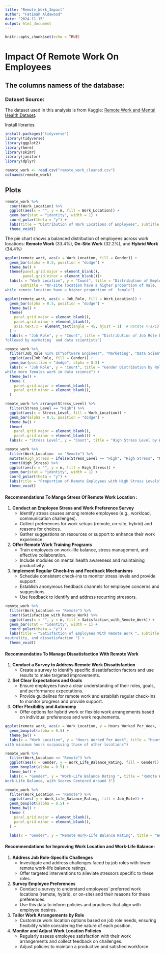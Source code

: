 ```yaml
---
title: "Remote_Work_Impact"
author: "Fatimah Aldawood"
date: "2024-11-15"
output: html_document
---
```


```r
knitr::opts_chunk$set(echo = TRUE)
```

# Impact Of Remote Work On Employees

## The columns namess of the database:

### Dataset Source:
The dataset used in this analysis is from Kaggle: [Remote Work and Mental Health Dataset](https://www.kaggle.com/datasets/waqi786/remote-work-and-mental-health).
  
Install libraries 
```r
install.packages("tidyverse")
library(tidyverse)
library(ggplot2)
library(here)
library(skimr)
library(janitor)
library(dplyr)
```


```r
remote_work <- read.csv("remote_work_cleaned.csv")
colnames(remote_work)
```

## Plots


```r
remote_work %>%
  count(Work_Location) %>%
  ggplot(aes(x = "", y = n, fill = Work_Location)) +
  geom_bar(stat = "identity", width = 1) +
  coord_polar(theta = "y") +
  labs(title = "Distribution of Work Locations of Employees", subtitle ="Distribution is fairly balanced with each category") +
  theme_void()

```


The pie chart shows a balanced distribution of employees across work locations: **Remote Work** (33.4%), **On-Site Work** (32.2%), and **Hybrid Work** (34.4%)



```r
ggplot(remote_work, aes(x = Work_Location, fill = Gender)) +
  geom_bar(alpha = 0.5, position = "dodge") +
  theme_bw() +
  theme(panel.grid.major = element_blank(),
        panel.grid.minor = element_blank())+
  labs(x = "Work Location", y = "Count", title = "Distribution of Employees by Work Location and Gender",
       subtitle = "On-site location have a higher proportion of male, 
while remote location have a higher proportion of  female")
```

```r
ggplot(remote_work, aes(x = Job_Role, fill = Work_Location)) +
  geom_bar(alpha = 0.5, position = "dodge") +
  theme_bw() +
  theme(
    panel.grid.major = element_blank(),
    panel.grid.minor = element_blank(),
    axis.text.x = element_text(angle = 45, hjust = 1)  # Rotate x-axis labels at 45 degrees
  ) +
  labs(x = "Job Role", y = "Count", title = "Distribution of Job Role by Work Location", subtitle = "Software engineers work remotely the most, 
followed by marketing  and data scientists")
```
```r
remote_work %>% 
  filter(Job_Role %in% c("Software Engineer", "Marketing", "Data Scientist")) %>% 
  ggplot(aes(Job_Role, fill = Gender)) +
  geom_bar(position = "dodge", alpha = 0.5) +
  labs(x = "Job Role", y = "Count", title = "Gender Distribution by Role in Top Remote Work Positions", subtitle = "More males work in data engineering and marketing, 
while more females work in data science") +
  theme_bw() +
  theme (
    panel.grid.major = element_blank(),
    panel.grid.minor = element_blank(),
  )

```
```r
remote_work %>% arrange(Stress_Level) %>% 
  filter(Stress_Level == "High") %>% 
  ggplot(aes(x = Stress_Level, fill = Work_Location)) +
  geom_bar(alpha = 0.5, position = "dodge") +
  theme_bw() +
  theme(
    panel.grid.major = element_blank(),
    panel.grid.minor = element_blank()) +
  labs(x = "Stress Level", y = "Count", title = "High Stress Level by Work Location", subtitle = "Remote work locations have the highest stress levels")
```

```r
remote_work %>%
  filter(Work_Location  == "Remote") %>% 
  mutate(High_Stress = ifelse(Stress_Level == "High", "High Stress", "Not High Stress")) %>%
  count(High_Stress) %>%
  ggplot(aes(x = "", y = n, fill = High_Stress)) +
  geom_bar(stat = "identity", width = 1) +
  coord_polar(theta = "y") +
  labs(title = "Proportion of Remote Employees with High Stress Levels" , subtitle = "Over 50% of workers don't experience stress while working remotely") +
  theme_void()
```

#### Recommendations To Mange Stress Of Remote Work Location :


1. **Conduct an Employee Stress and Work Preference Survey**
   - Identify stress causes among remote employees (e.g., workload, communication challenges).
   - Collect preferences for work setups (remote, on-site, hybrid) and reasons for choices.
   - Gather suggestions on resources or support to enhance their work experience.

2. **Offer Remote Work Training Programs**
   - Train employees on work-life balance, stress management, and effective collaboration.
   - Include modules on mental health awareness and maintaining productivity.

3. **Implement Regular Check-Ins and Feedback Mechanisms**
   - Schedule consistent check-ins to monitor stress levels and provide support.
   - Establish anonymous feedback channels for employee concerns and suggestions.
   - Use feedback to identify and address recurring stressors.

```r
remote_work %>%
  filter(Work_Location == "Remote") %>% 
  count(Satisfaction_with_Remote_Work) %>%
  ggplot(aes(x = "", y = n, fill = Satisfaction_with_Remote_Work)) +
  geom_bar(stat = "identity", width = 1) +
  coord_polar(theta = "y") +
  labs(title = "Satisfaction of Employees With Remote Work ", subtitle = "Fairly balanced distribution of satisfaction,
neutrality, and dissatisfaction ") +
  theme_void()
```



#### Recommendatins To Manage Dissatisfaction With Remote Work 


1. **Conduct a Survey to Address Remote Work Dissatisfaction**
   - Create a survey to identify specific dissatisfaction factors and use results to make targeted improvements.

2. **Set Clear Expectations and Goals**
   - Ensure employees have a clear understanding of their roles, goals, and performance expectations.
   - Provide guidelines for remote work and establish regular check-ins to monitor progress and provide support.

3. **Offer Flexibility and Autonomy**
   - Offer options for hybrid work or flexible work arrangements based on individual preferences and work requirements.

```r
ggplot(remote_work, aes(x = Work_Location, y = Hours_Worked_Per_Week, fill = Work_Location)) +
  geom_boxplot(alpha = 0.5) +
  theme_bw() +
  labs(x = "Work Location", y = "Hours Worked Per Week", title = "Hours Worked Per Week by Work Location", subtitle = "Remote work shows excellent performance, 
with minimum hours surpassing those of other locations")
```

```r
remote_work %>% 
  filter(Work_Location == "Remote") %>% 
  ggplot(aes(x = Gender, y = Work_Life_Balance_Rating, fill = Gender)) +
  geom_boxplot(alpha = 0.5) +
  theme_bw() +
  labs(x = "Gender", y = "Work-Life Balance Rating ", title = "Remote Work-Life Balance Rating by Gender" ,subtitle = "Box Plot Indicates Remote Workers Have a Moderately Good 
Work-Life Balance, with Scores Centered Around 3")
```
```r
remote_work %>% 
  filter(Work_Location == "Remote") %>% 
  ggplot(aes( y = Work_Life_Balance_Rating, fill = Job_Role)) +
  geom_boxplot(alpha = 0.5) +
  theme_bw() +
  theme (
    panel.grid.major = element_blank(),
    panel.grid.minor = element_blank(),
  ) +

  labs(x = "Gender", y = "Remote Work-Life Balance Rating", title = "Work-Life Balance Rating By Job Role" ,subtitle = "Software Engineers Experience the Best Work-Life Balance in Remote Work")

```




#### Recommendations for Improving Work Location and Work-Life Balance:



1. **Address Job Role-Specific Challenges**
   - Investigate and address challenges faced by job roles with lower remote work-life balance ratings.
   - Offer targeted interventions to alleviate stressors specific to these roles.

2. **Survey Employee Preferences**
   - Conduct a survey to understand employees' preferred work locations (remote, hybrid, or on-site) and their reasons for these preferences.
   - Use this data to inform policies and practices that align with employee desires.

3. **Tailor Work Arrangements by Role**
   - Customize work location options based on job role needs, ensuring flexibility while considering the nature of each position.

4. **Monitor and Adjust Work Location Policies**
   - Regularly assess employee satisfaction with their work arrangements and collect feedback on challenges.
   - Adjust policies to maintain a productive and satisfied workforce.

